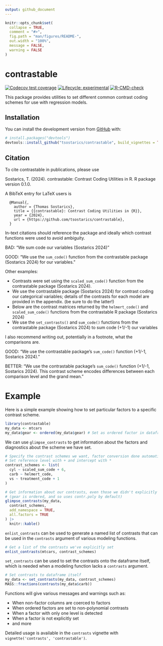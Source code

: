 ```yaml
---
output: github_document
---
```


<!-- README.md is generated from README.Rmd. Please edit that file -->

```r
knitr::opts_chunk$set(
  collapse = TRUE,
  comment = "#>",
  fig.path = "man/figures/README-",
  out.width = "100%",
  message = FALSE,
  warning = FALSE
)
```

# contrastable

<!-- badges: start -->
[![Codecov test coverage](https://codecov.io/gh/tsostarics/contrastable/branch/main/graph/badge.svg?token=PW2NOWO8NE)](https://codecov.io/gh/tsostarics/contrastable?branch=main)
[![Lifecycle: experimental](https://img.shields.io/badge/lifecycle-experimental-orange.svg)](https://lifecycle.r-lib.org/articles/stages.html#experimental)
[![R-CMD-check](https://github.com/tsostarics/contrastable/workflows/R-CMD-check/badge.svg)](https://github.com/tsostarics/contrastable/actions)
<!-- badges: end -->

This package provides utilities to set different common contrast coding schemes
for use with regression models.


## Installation

You can install the development version from [GitHub](https://github.com/) with:

``` r
# install.packages("devtools")
devtools::install_github("tsostarics/contrastable", build_vignettes = TRUE)
```

## Citation

To cite contrastable in publications, please use

Sostarics, T. (2024). contrastable: Contrast Coding Utilities in R. R package version 0.1.0.

A BibTeX entry for LaTeX users is

```
  @Manual{,
    author = {Thomas Sostarics},
    title = {{contrastable}: Contrast Coding Utilities in {R}},
    year = {2024},
    url = {https://github.com/tsostarics/contrastable},
  }
```

In-text citations should reference the package and ideally which contrast 
functions were used to avoid ambiguity.

BAD: "We sum code our variables (Sostarics 2024)"

GOOD: "We use the `sum_code()` function from the contrastable package (Sostarics 2024) for our variables."

Other examples:

 - Contrasts were set using the `scaled_sum_code()` function from the contrastable
 package (Sostarics 2024).
 - We use the contrastable package (Sostarics 2024) for contrast coding our
 categorical variables; details of the contrasts for each model are provided in
 the appendix. (be sure to do the latter!)
 - Below are the contrast matrices returned by the `helmert_code()` and
 `scaled_sum_code()` functions from the contrastable R package (Sostarics 2024)
 - We use the `set_contrasts()` and `sum_code()` functions from the contrastable package
 (Sostarics 2024) to sum code (+1/-1) our variables
 
I also recommend writing out, potentially in a footnote, what the comparisons are.

GOOD: "We use the contrastable package's `sum_code()` function (+1/-1, Sostarics 2024)."

BETTER: "We use the contrastable package's `sum_code()` function (+1/-1, Sostarics 2024).
This contrast scheme encodes differences between each comparison level and the grand mean."


# Example

Here is a simple example showing how to set particular factors to a specific
contrast scheme. 

```r
library(contrastable)
my_data <- mtcars
my_data$gear <- ordered(my_data$gear) # Set as ordered factor in dataframe
```

We can use `glimpse_contrasts` to get information about
the factors and diagnostics about the scheme we have set.

```r
# Specify the contrast schemes we want, factor conversion done automatically
# Set reference level with + and intercept with *
contrast_schemes <- list(
  cyl ~ scaled_sum_code + 6,
  carb ~ helmert_code,
  vs ~ treatment_code + 1
)

# Get information about our contrasts, even those we didn't explicitly set
# (gear is ordered, and so uses contr.poly by default)
glimpse_contrasts(my_data,
  contrast_schemes,
  add_namespace = TRUE,
  all.factors = TRUE
) |>
  knitr::kable()
```


`enlist_contrasts` can be used to generate a named list of contrasts
that can be used in the `contrasts` argument of various modeling functions.

```r
# Get a list of the contrasts we've explicitly set
enlist_contrasts(mtcars, contrast_schemes)
```

`set_contrasts` can be used to set the contrasts onto the dataframe itself,
which is needed when a modeling function lacks a `contrasts` argument.

```r
# Set contrasts to dataframe itself
my_data <- set_contrasts(my_data, contrast_schemes)
MASS::fractions(contrasts(my_data$carb))
```

Functions will give various messages and warnings such as:

 - When non-factor columns are coerced to factors
 - When ordered factors are set to non-polynomial contrasts
 - When a factor with only one level is detected
 - When a factor is not explicitly set
 - and more


Detailed usage is available in the `contrasts` vignette with 
`vignette('contrasts', 'contrastable')`.
